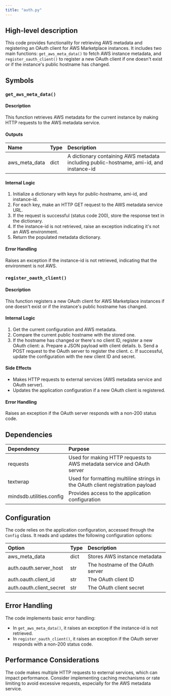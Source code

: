 ```yaml
---
title: "auth.py"
---
```


## High-level description
This code provides functionality for retrieving AWS metadata and registering an OAuth client for AWS Marketplace instances. It includes two main functions: `get_aws_meta_data()` to fetch AWS instance metadata, and `register_oauth_client()` to register a new OAuth client if one doesn't exist or if the instance's public hostname has changed.

## Symbols

### `get_aws_meta_data()`
#### Description
This function retrieves AWS metadata for the current instance by making HTTP requests to the AWS metadata service.

#### Outputs
| Name | Type | Description |
|:-----|:-----|:------------|
| aws_meta_data | dict | A dictionary containing AWS metadata including public-hostname, ami-id, and instance-id |

#### Internal Logic
1. Initialize a dictionary with keys for public-hostname, ami-id, and instance-id.
2. For each key, make an HTTP GET request to the AWS metadata service URL.
3. If the request is successful (status code 200), store the response text in the dictionary.
4. If the instance-id is not retrieved, raise an exception indicating it's not an AWS environment.
5. Return the populated metadata dictionary.

#### Error Handling
Raises an exception if the instance-id is not retrieved, indicating that the environment is not AWS.

### `register_oauth_client()`
#### Description
This function registers a new OAuth client for AWS Marketplace instances if one doesn't exist or if the instance's public hostname has changed.

#### Internal Logic
1. Get the current configuration and AWS metadata.
2. Compare the current public hostname with the stored one.
3. If the hostname has changed or there's no client ID, register a new OAuth client:
   a. Prepare a JSON payload with client details.
   b. Send a POST request to the OAuth server to register the client.
   c. If successful, update the configuration with the new client ID and secret.

#### Side Effects
- Makes HTTP requests to external services (AWS metadata service and OAuth server).
- Updates the application configuration if a new OAuth client is registered.

#### Error Handling
Raises an exception if the OAuth server responds with a non-200 status code.

## Dependencies
| Dependency | Purpose |
|:-----------|:--------|
| requests | Used for making HTTP requests to AWS metadata service and OAuth server |
| textwrap | Used for formatting multiline strings in the OAuth client registration payload |
| mindsdb.utilities.config | Provides access to the application configuration |

## Configuration
The code relies on the application configuration, accessed through the `Config` class. It reads and updates the following configuration options:

| Option | Type | Description |
|:-------|:-----|:------------|
| aws_meta_data | dict | Stores AWS instance metadata |
| auth.oauth.server_host | str | The hostname of the OAuth server |
| auth.oauth.client_id | str | The OAuth client ID |
| auth.oauth.client_secret | str | The OAuth client secret |

## Error Handling
The code implements basic error handling:
- In `get_aws_meta_data()`, it raises an exception if the instance-id is not retrieved.
- In `register_oauth_client()`, it raises an exception if the OAuth server responds with a non-200 status code.

## Performance Considerations
The code makes multiple HTTP requests to external services, which can impact performance. Consider implementing caching mechanisms or rate limiting to avoid excessive requests, especially for the AWS metadata service.